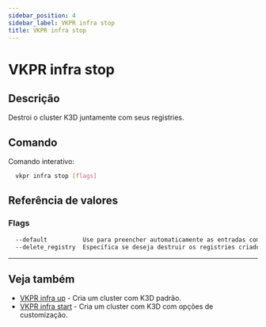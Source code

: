 ```yaml
---
sidebar_position: 4
sidebar_label: VKPR infra stop
title: VKPR infra stop
---
```


# VKPR infra stop

## Descrição

Destroi o cluster K3D juntamente com seus registries.

## Comando

Comando interativo:

```bash
  vkpr infra stop [flags]
```

## Referência de valores

### Flags

```sh
  --default          Use para preencher automaticamente as entradas com valores padrões
  --delete_registry  Específica se deseja destruir os registries criados com docker
```

---

## Veja também

- [VKPR infra up](/docs/commands/infra/up) - Cria um cluster com K3D padrão.
- [VKPR infra start](/docs/commands/infra/start) - Cria um cluster com K3D com opções de customização.
